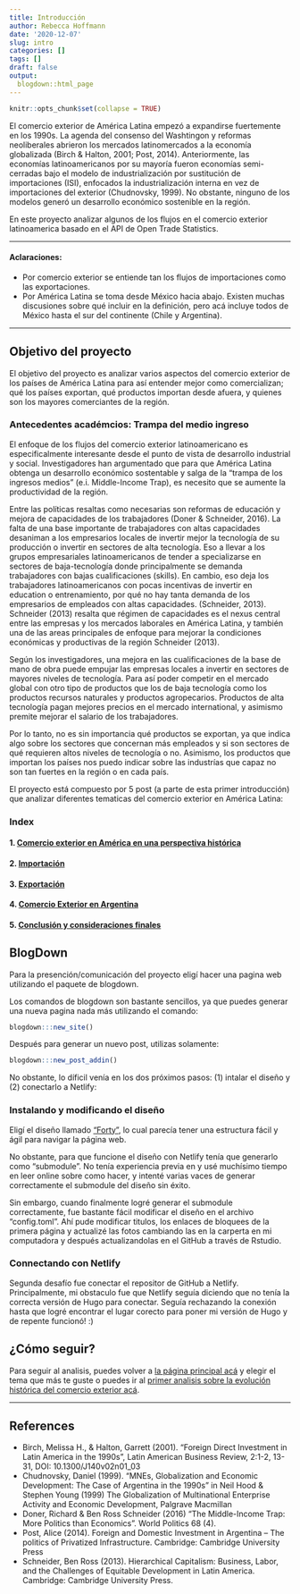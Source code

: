 ```yaml
---
title: Introducción
author: Rebecca Hoffmann
date: '2020-12-07'
slug: intro
categories: []
tags: []
draft: false
output:
  blogdown::html_page
---
```

```r
knitr::opts_chunk$set(collapse = TRUE)
```
El comercio exterior de América Latina empezó a expandirse fuertemente en los 1990s. La agenda del consenso del Washtingon y reformas neoliberales abrieron los mercados latinomercados a la economía globalizada (Birch & Halton, 2001; Post, 2014). Anteriormente, las economías latinoamericanos por su mayoría fueron economías semi-cerradas bajo el modelo de industrialización por sustitución de importaciones (ISI), enfocados la industrialización interna en vez de importaciones del exterior (Chudnovsky, 1999). No obstante, ninguno de los modelos generó un desarrollo económico sostenible en la región.

En este proyecto analizar algunos de los flujos en el comercio exterior latinoamerica basado en el API de Open Trade Statistics.

----

#### Aclaraciones: 
  - Por comercio exterior se entiende tan los flujos de importaciones como las exportaciones.
  - Por América Latina se toma desde México hacia abajo. Existen muchas discusiones sobre qué incluir en la definición, pero acá incluye todos de México hasta el sur del continente (Chile y Argentina).

----

## Objetivo del proyecto
El objetivo del proyecto es analizar varios aspectos del comercio exterior de los países de América Latina para así entender mejor como comercializan; qué los países exportan, qué productos importan desde afuera, y quienes son los mayores comerciantes de la región.

### Antecedentes académcios: Trampa del medio ingreso
El enfoque de los flujos del comercio exterior latinoamericano es especificalmente interesante desde el punto de vista de desarrollo industrial y social. Investigadores han argumentado que para que América Latina obtenga un desarrollo económico sostentable y salga de la "trampa de los ingresos medios" (e.i. Middle-Income Trap), es necesito que se aumente la productividad de la región. 

Entre las políticas resaltas como necesarias son reformas de educación y mejora de capacidades de los trabajadores (Doner & Schneider, 2016). La falta de una base importante de trabajadores con altas capacidades desaniman a los empresarios locales de invertir mejor la tecnología de su producción o invertir en sectores de alta tecnología. Eso a llevar a los grupos empresariales latinoamericanos de tender a specializarse en sectores de baja-tecnología donde principalmente se demanda trabajadores con bajas cualificaciones (skills). En cambio, eso deja los trabajadores latinoamericanos con pocas incentivas de invertir en education o entrenamiento, por qué no hay tanta demanda de los empresarios de empleados con altas capacidades. (Schneider, 2013). Schneider (2013) resalta que régimen de capacidades es el nexus central entre las empresas y los mercados laborales en América Latina, y también una de las areas principales de enfoque para mejorar la condiciones económicas y productivas de la región Schneider (2013).

Según los investigadores, una mejora en las cualificaciones de la base de mano de obra puede empujar las empresas locales a invertir en sectores de mayores niveles de tecnología. Para así poder competir en el mercado global con otro tipo de productos que los de baja tecnología como los productos recursos naturales y productos agropecarios. Productos de alta tecnología pagan mejores precios en el mercado international, y asimismo premite mejorar el salario de los trabajadores.

Por lo tanto, no es sin importancia qué productos se exportan, ya que indica algo sobre los sectores que concernan más empleados y si son sectores de qué requieren altos niveles de tecnología o no. Asimismo, los productos que importan los países nos puedo indicar sobre las industrías que capaz no son tan fuertes en la región o en cada país.

El proyecto está compuesto por 5 post (a parte de esta  primer introducción) que analizar diferentes tematicas del comercio exterior en América Latina:

### Index
#### 1. [Comercio exterior en América en una perspectiva histórica](https://comercio-latam.netlify.app/post/comercio-latam/)
#### 2. [Importación](https://comercio-latam.netlify.app/post/importacion/)
#### 3. [Exportación](https://comercio-latam.netlify.app/post/export/)
#### 4. [Comercio Exterior en Argentina](https://comercio-latam.netlify.app/post/comercio-argentina/)
#### 5. [Conclusión y consideraciones finales](https://comercio-latam.netlify.app/post/conclusion/)

## BlogDown
Para la presención/comunicación del proyecto eligí hacer una pagina web utilizando el paquete de blogdown.

Los comandos de blogdown son bastante sencillos, ya que puedes generar una nueva pagina nada más utilizando el comando:

```r
blogdown:::new_site()
```

Después para generar un nuevo post, utilizas solamente:

```r
blogdown:::new_post_addin()
```

No obstante, lo díficil venía en los dos próximos pasos: (1) intalar el diseño y (2) conectarlo a Netlify:

### Instalando y modificando el diseño
Eligí el diseño llamado ["Forty"](https://themes.gohugo.io/forty/), lo cual parecía tener una estructura fácil y ágil para navigar la página web.

No obstante, para que funcione el diseño con Netlify tenía que generarlo como "submodule". No tenía experiencia previa en y usé muchísimo tiempo en leer online sobre como hacer, y intenté varias vaces de generar correctamente el submodule del diseño sin éxito.

Sin embargo, cuando finalmente logré generar el submodule correctamente, fue bastante fácil modificar el diseño en el archivo "config.toml". Ahí pude modificar titulos, los enlaces de bloquees de la primera página y actualizé las fotos cambiando las en la carperta en mi computadora y después actualizandolas en el GitHub a través de Rstudio.

### Connectando con Netlify
Segunda desafío fue conectar el repositor de GitHub a Netlify. Principalmente, mi obstaculo fue que Netlify seguía diciendo que no tenía la correcta versión de Hugo para conectar. Seguía rechazando la conexión hasta que logré encontrar el lugar corecto para poner mi versión de Hugo y de repente funcionó! :) 

## ¿Cómo seguir?
Para seguir al analisis, puedes volver a [la página principal acá](https://comercio-latam.netlify.app/) y elegir el tema que más te guste o puedes ir al [primer analisis sobre la evolución histórica del comercio exterior acá](https://comercio-latam.netlify.app/post/comercio-latam/). 

----

## References
  - Birch, Melissa H., & Halton, Garrett (2001). “Foreign Direct Investment in Latin America in the 1990s”, Latin American Business Review, 2:1-2, 13-31,
DOI: 10.1300/J140v02n01_03
  - Chudnovsky, Daniel (1999). "MNEs, Globalization and Economic Development: The Case of Argentina in the 1990s" in Neil Hood & Stephen Young (1999) The Globalization of Multinational Enterprise Activity and Economic Development, Palgrave Macmillan
  - Doner, Richard & Ben Ross Schneider (2016) “The Middle-Income Trap: More Politics than Economics”. World Politics 68 (4).
  - Post, Alice (2014). Foreign and Domestic Investment in Argentina – The politics of Privatized Infrastructure. Cambridge: Cambridge University Press
  - Schneider, Ben Ross (2013). Hierarchical Capitalism: Business, Labor, and the Challenges of Equitable Development in Latin America. Cambridge: Cambridge University Press.
